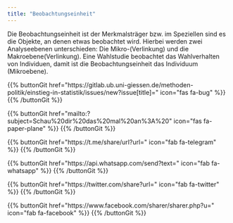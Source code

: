```yaml
---
title: "Beobachtungseinheit"
---
```


Die Beobachtungseinheit ist der Merkmalsträger bzw. im Speziellen sind es die Objekte, an denen etwas beobachtet wird.
Hierbei werden zwei Analyseebenen unterschieden: Die Mikro-(Verlinkung) und die Makroebene(Verlinkung).
Eine Wahlstudie beobachtet das Wahlverhalten von Individuen, damit ist die Beobachtungseinheit das Individuum (Mikroebene).

{{% buttonGit href=\"https\:\/\/gitlab.ub.uni-giessen.de\/methoden-politik\/einstieg-in-statistik\/issues\/new?issue[title]=\" icon=\"fas fa-bug\" %}} {{% /buttonGit %}} 

{{% buttonGit href=\"mailto\:?subject=Schau\%20dir\%20das\%20mal\%20an\%3A\%20\" icon=\"fas fa-paper-plane\" %}} {{% /buttonGit %}}

{{% buttonGit href=\"https\:\/\/t.me\/share\/url?url=\" icon=\"fab fa-telegram\" %}} {{% /buttonGit %}}

{{% buttonGit href=\"https\:\/\/api.whatsapp.com\/send?text=\" icon=\"fab fa-whatsapp\" %}} {{% /buttonGit %}}

{{% buttonGit href=\"https\:\/\/twitter.com\/share?url=\" icon=\"fab fa-twitter\" %}} {{% /buttonGit %}}

{{% buttonGit href=\"https\:\/\/www.facebook.com\/sharer\/sharer.php?u=\" icon=\"fab fa-facebook\" %}} {{% /buttonGit %}}